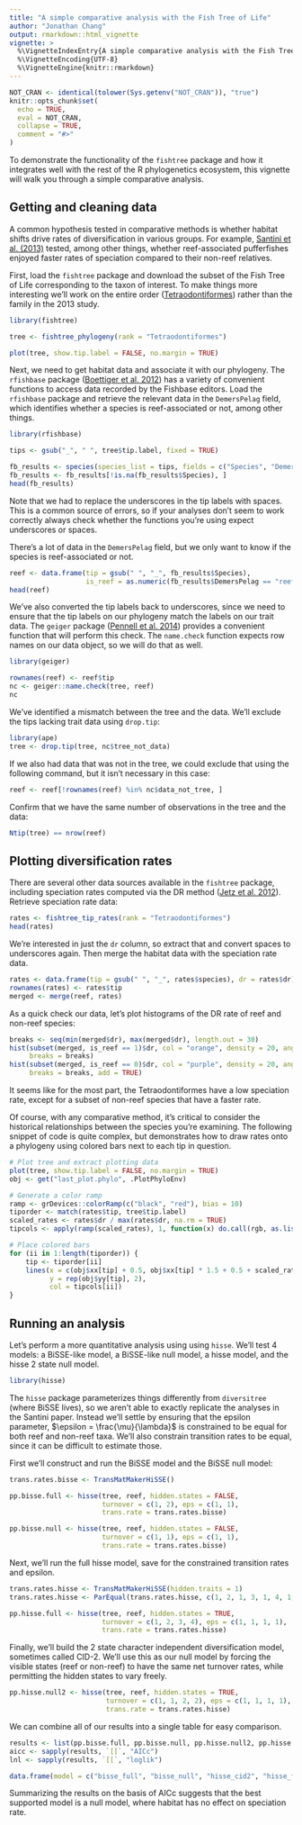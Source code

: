 ```yaml
---
title: "A simple comparative analysis with the Fish Tree of Life"
author: "Jonathan Chang"
output: rmarkdown::html_vignette
vignette: >
  %\VignetteIndexEntry{A simple comparative analysis with the Fish Tree of Life}
  %\VignetteEncoding{UTF-8}
  %\VignetteEngine{knitr::rmarkdown}
---
```


```r
NOT_CRAN <- identical(tolower(Sys.getenv("NOT_CRAN")), "true")
knitr::opts_chunk$set(
  echo = TRUE,
  eval = NOT_CRAN,
  collapse = TRUE,
  comment = "#>"
)
```

To demonstrate the functionality of the `fishtree` package and how it integrates well with the rest of the R phylogenetics ecosystem, this vignette will walk you through a simple comparative analysis.


## Getting and cleaning data

A common hypothesis tested in comparative methods is whether habitat shifts drive rates of diversification in various groups. For example, [Santini et al. (2013)](https://doi.org/10.1111/jeb.12112) tested, among other things, whether reef-associated pufferfishes enjoyed faster rates of speciation compared to their non-reef relatives.

First, load the `fishtree` package and download the subset of the Fish Tree of Life corresponding to the taxon of interest. To make things more interesting we'll work on the entire order ([Tetraodontiformes](https://fishtreeoflife.org/taxonomy/order/Tetraodontiformes/)) rather than the family in the 2013 study.

```r
library(fishtree)

tree <- fishtree_phylogeny(rank = "Tetraodontiformes")

plot(tree, show.tip.label = FALSE, no.margin = TRUE)
```

Next, we need to get habitat data and associate it with our phylogeny. The `rfishbase` package ([Boettiger et al. 2012](https://doi.org/10.1111/j.1095-8649.2012.03464.x)) has a variety of convenient functions to access data recorded by the Fishbase editors. Load the `rfishbase` package and retrieve the relevant data in the `DemersPelag` field, which identifies whether a species is reef-associated or not, among other things.

```r
library(rfishbase)

tips <- gsub("_", " ", tree$tip.label, fixed = TRUE)

fb_results <- species(species_list = tips, fields = c("Species", "DemersPelag"))
fb_results <- fb_results[!is.na(fb_results$Species), ]
head(fb_results)
```

Note that we had to replace the underscores in the tip labels with spaces. This is a common source of errors, so if your analyses don't seem to work correctly always check whether the functions you're using expect underscores or spaces.

There's a lot of data in the `DemersPelag` field, but we only want to know if the species is reef-associated or not.

```r
reef <- data.frame(tip = gsub(" ", "_", fb_results$Species),
                   is_reef = as.numeric(fb_results$DemersPelag == "reef-associated"))
head(reef)
```

We've also converted the tip labels back to underscores, since we need to ensure that the tip labels on our phylogeny match the labels on our trait data. The `geiger` package ([Pennell et al. 2014](https://doi.org/10.1093/bioinformatics/btu181)) provides a convenient function that will perform this check. The `name.check` function expects row names on our data object, so we will do that as well.

```r
library(geiger)

rownames(reef) <- reef$tip
nc <- geiger::name.check(tree, reef)
nc
```

We've identified a mismatch between the tree and the data. We'll exclude the tips lacking trait data using `drop.tip`:

```r
library(ape)
tree <- drop.tip(tree, nc$tree_not_data)
```

If we also had data that was not in the tree, we could exclude that using the following command, but it isn't necessary in this case:

```r
reef <- reef[!rownames(reef) %in% nc$data_not_tree, ]
```

Confirm that we have the same number of observations in the tree and the data:

```r
Ntip(tree) == nrow(reef)
```

## Plotting diversification rates

There are several other data sources available in the `fishtree` package, including speciation rates computed via the DR method ([Jetz et al. 2012](https://doi.org/10.1038/nature11631)). Retrieve speciation rate data:

```r
rates <- fishtree_tip_rates(rank = "Tetraodontiformes")
head(rates)
```

We're interested in just the `dr` column, so extract that and convert spaces to underscores again. Then merge the habitat data with the speciation rate data.

```r
rates <- data.frame(tip = gsub(" ", "_", rates$species), dr = rates$dr)
rownames(rates) <- rates$tip
merged <- merge(reef, rates)
```

As a quick check our data, let's plot histograms of the DR rate of reef and non-reef species:

```r
breaks <- seq(min(merged$dr), max(merged$dr), length.out = 30)
hist(subset(merged, is_reef == 1)$dr, col = "orange", density = 20, angle = 135,
     breaks = breaks)
hist(subset(merged, is_reef == 0)$dr, col = "purple", density = 20, angle = 45,
     breaks = breaks, add = TRUE)
```

It seems like for the most part, the Tetraodontiformes have a low speciation rate, except for a subset of non-reef species that have a faster rate.

Of course, with any comparative method, it's critical to consider the historical relationships between the species you're examining. The following snippet of code is quite complex, but demonstrates how to draw rates onto a phylogeny using colored bars next to each tip in question.

```r
# Plot tree and extract plotting data
plot(tree, show.tip.label = FALSE, no.margin = TRUE)
obj <- get("last_plot.phylo", .PlotPhyloEnv)

# Generate a color ramp
ramp <- grDevices::colorRamp(c("black", "red"), bias = 10)
tiporder <- match(rates$tip, tree$tip.label)
scaled_rates <- rates$dr / max(rates$dr, na.rm = TRUE)
tipcols <- apply(ramp(scaled_rates), 1, function(x) do.call(rgb, as.list(x / 255)))

# Place colored bars
for (ii in 1:length(tiporder)) {
    tip <- tiporder[ii]
    lines(x = c(obj$xx[tip] + 0.5, obj$xx[tip] * 1.5 + 0.5 + scaled_rates[ii]),
          y = rep(obj$yy[tip], 2),
          col = tipcols[ii])
}
```


## Running an analysis

Let's perform a more quantitative analysis using using `hisse`. We'll test 4 models: a BiSSE-like model, a BiSSE-like null model, a hisse model, and the hisse 2 state null model.

```r
library(hisse)
```

The `hisse` package parameterizes things differently from `diversitree` (where BiSSE lives), so we aren't able to exactly replicate the analyses in the Santini paper. Instead we'll settle by ensuring that the epsilon parameter, $\epsilon = \frac{\mu}{\lambda}$ is constrained to be equal for both reef and non-reef taxa. We'll also constrain transition rates to be equal, since it can be difficult to estimate those.

First we'll construct and run the BiSSE model and the BiSSE null model:

```r
trans.rates.bisse <- TransMatMakerHiSSE()

pp.bisse.full <- hisse(tree, reef, hidden.states = FALSE,
                       turnover = c(1, 2), eps = c(1, 1),
                       trans.rate = trans.rates.bisse)

pp.bisse.null <- hisse(tree, reef, hidden.states = FALSE,
                       turnover = c(1, 1), eps = c(1, 1),
                       trans.rate = trans.rates.bisse)
```

Next, we'll run the full hisse model, save for the constrained transition rates and epsilon.

```r
trans.rates.hisse <- TransMatMakerHiSSE(hidden.traits = 1)
trans.rates.hisse <- ParEqual(trans.rates.hisse, c(1, 2, 1, 3, 1, 4, 1, 5))

pp.hisse.full <- hisse(tree, reef, hidden.states = TRUE,
                       turnover = c(1, 2, 3, 4), eps = c(1, 1, 1, 1),
                       trans.rate = trans.rates.hisse)
```

Finally, we'll build the 2 state character independent diversification model, sometimes called CID-2. We'll use this as our null model by forcing the visible states (reef or non-reef) to have the same net turnover rates, while permitting the hidden states to vary freely.

```r
pp.hisse.null2 <- hisse(tree, reef, hidden.states = TRUE,
                        turnover = c(1, 1, 2, 2), eps = c(1, 1, 1, 1),
                        trans.rate = trans.rates.hisse)
```

We can combine all of our results into a single table for easy comparison.

```r
results <- list(pp.bisse.full, pp.bisse.null, pp.hisse.null2, pp.hisse.full)
aicc <- sapply(results, `[[`, "AICc")
lnl <- sapply(results, `[[`, "loglik")

data.frame(model = c("bisse_full", "bisse_null", "hisse_cid2", "hisse_full"), aicc, lnl)
```

Summarizing the results on the basis of AICc suggests that the best supported model is a null model, where habitat has no effect on speciation rate.
